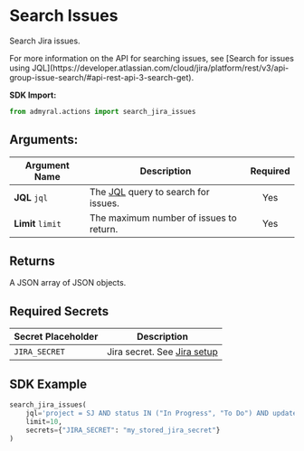 
# Search Issues

Search Jira issues.

<Callout type="info">
	For more information on the API for searching issues, see [Search for issues
	using
	JQL](https://developer.atlassian.com/cloud/jira/platform/rest/v3/api-group-issue-search/#api-rest-api-3-search-get).
</Callout>

**SDK Import:**

```python
from admyral.actions import search_jira_issues
```

## Arguments:

| Argument Name     | Description                                                                                                                          | Required |
| ----------------- | ------------------------------------------------------------------------------------------------------------------------------------ | :------: |
| **JQL** `jql`     | The [JQL](https://support.atlassian.com/jira-software-cloud/docs/what-is-advanced-search-in-jira-cloud/) query to search for issues. |   Yes    |
| **Limit** `limit` | The maximum number of issues to return.                                                                                              |   Yes    |

## Returns

A JSON array of JSON objects.

## Required Secrets

| Secret Placeholder | Description                                            |
| ------------------ | ------------------------------------------------------ |
| `JIRA_SECRET`      | Jira secret. See [Jira setup](/integrations/jira/jira) |

## SDK Example

```python
search_jira_issues(
    jql='project = SJ AND status IN ("In Progress", "To Do") AND updated < -1w AND updated >= -8d',
    limit=10,
    secrets={"JIRA_SECRET": "my_stored_jira_secret"}
)
```
